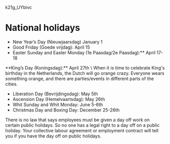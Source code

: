k21g_UYbivc

# National holidays
- New Year’s Day (Nieuwjaarsdag) January 1
- Good Friday (Goede vrijdag): April 15
- Easter Sunday and Easter Monday (1e Paasdag/2e Paasdag):** April 17-18

<youtube-card videoId="2w-oFNCIhko">
    **King’s Day (Koningsdag):** April 27th \
    When it is time to celebrate King's birthday in the Netherlands, the Dutch will go orange crazy. Everyone wears something orange, and there are parties/events in different parts of the cities.
</youtube-card>

- Liberation Day (Bevrijdingsdag): May 5th
- Ascension Day (Hemelvaartsdag): May 26th
- Whit Sunday and Whit Monday: June 5-6th
- Christmas Day and Boxing Day: December 25-26th

<callout>
    There is no law that says employees must be given a day off work on certain public holidays. So no one has a legal right to a day off on a public holiday. Your collective labour agreement or employment contract will tell you if you have the day off on public holidays.
</callout>